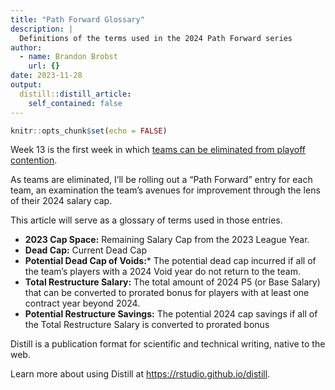 ```yaml
---
title: "Path Forward Glossary"
description: |
  Definitions of the terms used in the 2024 Path Forward series
author:
  - name: Brandon Brobst
    url: {}
date: 2023-11-28
output:
  distill::distill_article:
    self_contained: false
---
```



```r
knitr::opts_chunk$set(echo = FALSE)
```

Week 13 is the first week in which [teams can be eliminated from playoff contention](https://www.threads.net/@brykno_/post/C0LZ8FXMezz). 

As teams are eliminated, I'll be rolling out a "Path Forward" entry for each team, an examination the team's avenues for improvement through the lens of their 2024 salary cap.

This article will serve as a glossary of terms used in those entries.

* __2023 Cap Space:__ Remaining Salary Cap from the 2023 League Year.
* __Dead Cap:__ Current Dead Cap
* __Potential Dead Cap of Voids:__* The potential dead cap incurred if all of the team's players with a 2024 Void year do not return to the team.
*  __Total Restructure Salary:__ The total amount of 2024 P5 (or Base Salary) that can be converted to prorated bonus for players with at least one contract year beyond 2024.
* __Potential Restructure Savings:__ The potential 2024 cap savings if all of the Total Restructure Salary is converted to prorated bonus

Distill is a publication format for scientific and technical writing, native to the web.

Learn more about using Distill at <https://rstudio.github.io/distill>.


